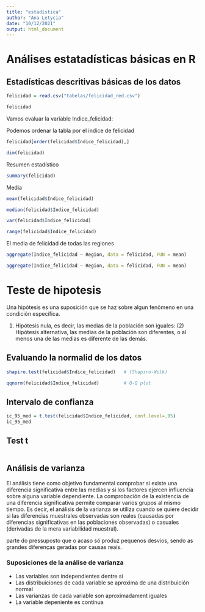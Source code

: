 ```yaml
---
title: "estadística"
author: "Ana Letycia"
date: "10/12/2021"
output: html_document
---
```


# Análises estatadísticas básicas en R

## Estadísticas descritivas básicas de los datos

```r
felicidad = read.csv("tabelas/felicidad_red.csv")
```

```r
felicidad
```

Vamos evaluar la variable Indice_felicidad:

Podemos ordenar la tabla por el indice de felicidad
```r
felicidad[order(felicidad$Indice_felicidad),]
```

```r
dim(felicidad)
```

Resumen estadístico
```r
summary(felicidad)
```

Media
```r
mean(felicidad$Indice_felicidad)
```


```r
median(felicidad$Indice_felicidad)
```

```r
var(felicidad$Indice_felicidad)
```

```r
range(felicidad$Indice_felicidad)
```

El media de felicidad de todas las regiones
```r
aggregate(Indice_felicidad ~ Region, data = felicidad, FUN = mean)
```

```r
aggregate(Indice_felicidad ~ Region, data = felicidad, FUN = mean)
```

# Teste de hipotesis

Una hipótesis es una suposición que se haz sobre algun fenômeno en una condición específica. 

(1) Hipótesis nula, es decir, las medias de la población son iguales: (2) Hipótesis alternativa, las medias de la población son diferentes, o al menos una de las medias es diferente de las demás.

## Evaluando la normalid de los datos
```r
shapiro.test(felicidad$Indice_felicidad)   # (Shapiro-Wilk)
```

```r
qqnorm(felicidad$Indice_felicidad)         # Q-Q plot
```

## Intervalo de confianza
```r
ic_95_med = t.test(felicidad$Indice_felicidad, conf.level=.95)
ic_95_med   
```

## Test t
```r

```


## Análisis de varianza

El análisis tiene como objetivo fundamental comprobar si existe una diferencia significativa entre las medias y si los factores ejercen influencia sobre alguna variable dependiente. La comprobación de la existencia de una diferencia significativa permite comparar varios grupos al mismo tiempo. Es decir, el análisis de la varianza se utiliza cuando se quiere decidir si las diferencias muestrales observadas son reales (causadas por diferencias significativas en las poblaciones observadas) o casuales (derivadas de la mera variabilidad muestral).

 parte do pressuposto que o acaso só produz pequenos desvios, sendo as grandes diferenças geradas por causas reais. 

### Suposiciones de la análise de varianza

* Las variables son independientes dentre si
* Las distribuiciones de cada variable se aproxima de una distribuición normal
* Las varianzas de cada variable son aproximadament iguales
* La variable depeniente es contínua



```r

```

